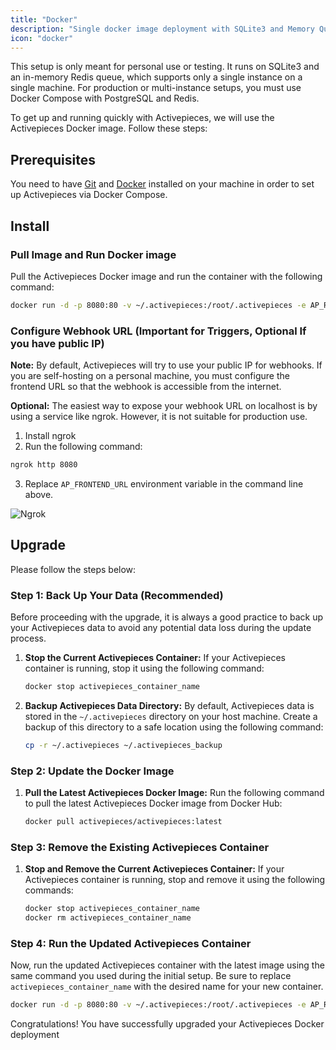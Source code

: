 ```yaml
---
title: "Docker"
description: "Single docker image deployment with SQLite3 and Memory Queue"
icon: "docker"
---
```


<Warning>
This setup is only meant for personal use or testing. It runs on SQLite3 and an in-memory Redis queue, which supports only a single instance on a single machine. For production or multi-instance setups, you must use Docker Compose with PostgreSQL and Redis.
</Warning>

To get up and running quickly with Activepieces, we will use the Activepieces Docker image. Follow these steps:

## Prerequisites

You need to have [Git](https://git-scm.com/book/en/v2/Getting-Started-Installing-Git) and [Docker](https://docs.docker.com/get-docker/) installed on your machine in order to set up Activepieces via Docker Compose.

## Install

### Pull Image and Run Docker image 

Pull the Activepieces Docker image and run the container with the following command:

```bash
docker run -d -p 8080:80 -v ~/.activepieces:/root/.activepieces -e AP_REDIS_TYPE=MEMORY -e AP_DB_TYPE=SQLITE3 -e AP_FRONTEND_URL="http://localhost:8080" activepieces/activepieces:latest
```

### Configure Webhook URL (Important for Triggers, Optional If you have public IP)

**Note:** By default, Activepieces will try to use your public IP for webhooks. If you are self-hosting on a personal machine, you must configure the frontend URL so that the webhook is accessible from the internet.

**Optional:** The easiest way to expose your webhook URL on localhost is by using a service like ngrok. However, it is not suitable for production use.

1. Install ngrok
2. Run the following command:
```bash
ngrok http 8080
```
3. Replace `AP_FRONTEND_URL` environment variable in the command line above.

![Ngrok](../../resources/screenshots/docker-ngrok.png)



## Upgrade 

Please follow the steps below:

### Step 1: Back Up Your Data (Recommended)

Before proceeding with the upgrade, it is always a good practice to back up your Activepieces data to avoid any potential data loss during the update process.

1. **Stop the Current Activepieces Container:** If your Activepieces container is running, stop it using the following command:
   ```bash
   docker stop activepieces_container_name
   ```

2. **Backup Activepieces Data Directory:** By default, Activepieces data is stored in the `~/.activepieces` directory on your host machine. Create a backup of this directory to a safe location using the following command:
   ```bash
   cp -r ~/.activepieces ~/.activepieces_backup
   ```

### Step 2: Update the Docker Image

1. **Pull the Latest Activepieces Docker Image:** Run the following command to pull the latest Activepieces Docker image from Docker Hub:
   ```bash
   docker pull activepieces/activepieces:latest
   ```

### Step 3: Remove the Existing Activepieces Container

1. **Stop and Remove the Current Activepieces Container:** If your Activepieces container is running, stop and remove it using the following commands:
   ```bash
   docker stop activepieces_container_name
   docker rm activepieces_container_name
   ```

### Step 4: Run the Updated Activepieces Container

Now, run the updated Activepieces container with the latest image using the same command you used during the initial setup. Be sure to replace `activepieces_container_name` with the desired name for your new container.

```bash
docker run -d -p 8080:80 -v ~/.activepieces:/root/.activepieces -e AP_REDIS_TYPE=MEMORY -e AP_DB_TYPE=SQLITE3 -e AP_FRONTEND_URL="http://localhost:8080" --name activepieces_container_name activepieces/activepieces:latest
```


Congratulations! You have successfully upgraded your Activepieces Docker deployment
